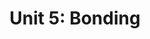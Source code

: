 ---
title: "Unit 5: Bonding"
description: "This unit covers the basics of bonding, including ionic and covalent bonding, and the formation of compounds."
thumbnail: "/images/Unit-5-Bonding.png"
---